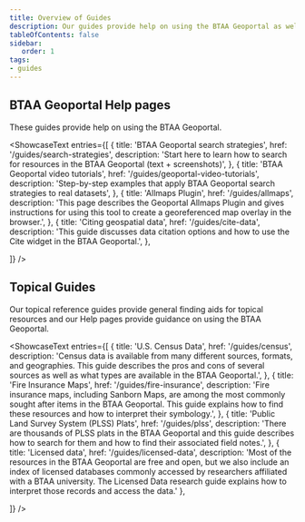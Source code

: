 ```yaml
---
title: Overview of Guides
description: Our guides provide help on using the BTAA Geoportal as well as general finding aids for topical resources.
tableOfContents: false
sidebar:
   order: 1
tags:
- guides
---
```



## BTAA Geoportal Help pages

These guides provide help on using the BTAA Geoportal.

<ShowcaseText
  entries={[
    {
      title: 'BTAA Geoportal search strategies',
      href: '/guides/search-strategies',
      description: 'Start here to learn how to search for resources in the BTAA Geoportal (text + screenshots)',
    },
    {
      title: 'BTAA Geoportal video tutorials',
      href: '/guides/geoportal-video-tutorials',
      description: 'Step-by-step examples that apply BTAA Geoportal search strategies to real datasets',
    },
    {
      title: 'Allmaps Plugin',
      href: '/guides/allmaps',
      description: 'This page describes the Geoportal Allmaps Plugin and gives instructions for using this tool to create a georeferenced map overlay in the browser.',
    },
    {
      title: 'Citing geospatial data',
      href: '/guides/cite-data',
      description: 'This guide discusses data citation options and how to use the Cite widget in the BTAA Geoportal.',
    },

  ]}
/>

## Topical Guides

Our topical reference guides provide general finding aids for topical resources and our Help pages provide guidance on using the BTAA Geoportal.

<ShowcaseText
  entries={[
    {
      title: 'U.S. Census Data',
      href: '/guides/census',
      description: 'Census data is available from many different sources, formats, and geographies. This guide describes the pros and cons of several sources as well as what types are available in the BTAA Geoportal.',
    },
    {
      title: 'Fire Insurance Maps',
      href: '/guides/fire-insurance',
      description: 'Fire insurance maps, including Sanborn Maps, are among the most commonly sought after items in the BTAA Geoportal. This guide explains how to find these resources and how to interpret their symbology.',
    },
    {
      title: 'Public Land Survey System (PLSS) Plats',
      href: '/guides/plss',
      description: 'There are thousands of PLSS plats in the BTAA Geoportal and this guide describes how to search for them and how to find their associated field notes.',
    },
    {
      title: 'Licensed data',
      href: '/guides/licensed-data',
      description: 'Most of the resources in the BTAA Geoportal are free and open, but we also include an index of licensed databases commonly accessed by researchers affiliated with a BTAA university.  The Licensed Data research guide explains how to interpret those records and access the data.'
    },

  ]}
/>


